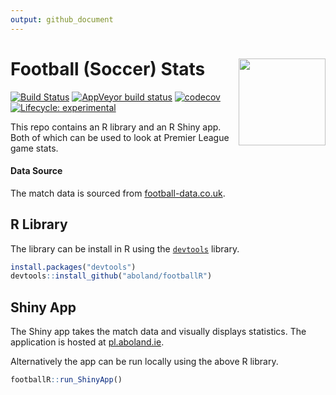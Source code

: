 ```yaml
---
output: github_document
---
```



<!-- README.md is generated from README.Rmd. Please edit that file -->

# Football (Soccer) Stats <a href='http://github.aboland.ie/footballR/'><img src='man/figures/footballR.png' align="right" height="139" /></a>

<!-- badges: start -->
[![Build Status](https://travis-ci.org/aboland/footballR.svg?branch=master)](https://travis-ci.org/aboland/footballR)
[![AppVeyor build status](https://ci.appveyor.com/api/projects/status/github/aboland/footballR?branch=master&svg=true)](https://ci.appveyor.com/project/aboland/footballR)
[![codecov](https://codecov.io/gh/aboland/footballR/branch/master/graph/badge.svg)](https://codecov.io/gh/aboland/footballR)
[![Lifecycle: experimental](https://img.shields.io/badge/lifecycle-experimental-orange.svg)](https://www.tidyverse.org/lifecycle/#experimental)
<!-- [![CRAN status](https://www.r-pkg.org/badges/version/footballR)](https://CRAN.R-project.org/package=footballR) -->
<!-- badges: end -->
  

This repo contains an R library and an R Shiny app. Both of which can be used to look at Premier League game stats.

#### Data Source

The match data is sourced from [football-data.co.uk](http://www.football-data.co.uk).


## R Library

The library can be install in R using the [`devtools`](https://devtools.r-lib.org/) library.

```r
install.packages("devtools")
devtools::install_github("aboland/footballR")
```


## Shiny App
 
The Shiny app takes the match data and visually displays statistics. The application is hosted at [pl.aboland.ie](http://pl.aboland.ie/).

Alternatively the app can be run locally using the above R library.
```r
footballR::run_ShinyApp()
```
